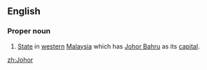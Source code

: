 ==English==
===Proper noun===
{{en-proper noun}}
#[[State]] in [[west]]ern [[Malaysia]] which has [[Johor Bahru]] as its [[capital]].

[[zh:Johor]]
